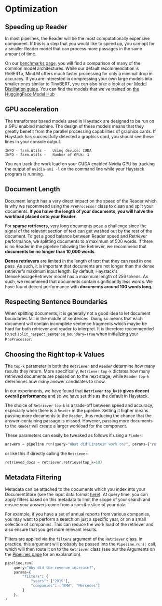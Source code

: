# Optimization

## Speeding up Reader

In most pipelines, the Reader will be the most computationally expensive component.
If this is a step that you would like to speed up, you can opt for a smaller Reader model
that can process more passages in the same amount of time.

On our [benchmarks page](https://haystack.deepset.ai/bm/benchmarks), you will find a comparison of
many of the common model architectures. While our default recommendation is RoBERTa,
MiniLM offers much faster processing for only a minimal drop in accuracy.
If you are interested in compressing your own large models into smaller ones similar to TinyBERT, you can also
take a look at our [Model Distillation guide](/model-distillation).
You can find the models that we've trained on [the HuggingFace Model Hub](https://huggingface.co/deepset)

<div style={{ marginBottom: "3rem" }} />

## GPU acceleration

The transformer based models used in Haystack are designed to be run on a GPU enabled machine.
The design of these models means that they greatly benefit from the parallel processing capabilities of graphics cards.
If Haystack has successfully detected a graphics card, you should see these lines in your console output.

```
INFO - farm.utils -   Using device: CUDA
INFO - farm.utils -   Number of GPUs: 1
```

You can track the work load on your CUDA enabled Nvidia GPU by tracking the output of `nvidia-smi -l` on the command line
while your Haystack program is running.

<div style={{ marginBottom: "3rem" }} />

## Document Length

Document length has a very direct impact on the speed of the Reader
which is why we recommend using the `PreProcessor` class to clean and split your documents.
**If you halve the length of your documents, you will halve the workload placed onto your Reader.**

For **sparse retrievers**, very long documents pose a challenge since the signal of the relevant section of text
can get washed out by the rest of the document.
To get a good balance between Reader speed and Retriever performance, we splitting documents to a maximum of 500 words.
If there is no Reader in the pipeline following the Retriever, we recommend that **documents be no longer than 10,000 words**.

**Dense retrievers** are limited in the length of text that they can read in one pass.
As such, it is important that documents are not longer than the dense retriever's maximum input length.
By default, Haystack's DensePassageRetriever model has a maximum length of 256 tokens.
As such, we recommend that documents contain significantly less words.
We have found decent performance with **documents around 100 words long**.

## Respecting Sentence Boundaries

When splitting documents, it is generally not a good idea to let document boundaries fall in the middle of sentences.
Doing so means that each document will contain incomplete sentence fragments
which maybe be hard for both retriever and reader to interpret.
It is therefore recommended to set `split_respect_sentence_boundary=True` when initializing your `PreProcessor`.

<div style={{ marginBottom: "3rem" }} />

## Choosing the Right top-k Values

The `top-k` parameter in both the `Retriever` and `Reader` determine how many results they return.
More specifically, `Retriever` `top-k` dictates how many retrieved documents are passed on to the next stage,
while `Reader` `top-k` determines how many answer candidates to show.

In our experiments, we have found that **`Retriever` `top_k=10`
gives decent overall performance** and so we have set this as the default in Haystack.

The choice of `Retriever` `top-k` is a trade-off between speed and accuracy,
especially when there is a `Reader` in the pipeline.
Setting it higher means passing more documents to the `Reader`,
thus reducing the chance that the answer-containing passage is missed.
However, passing more documents to the `Reader` will create a larger workload for the component.

These parameters can easily be tweaked as follows if using a `Finder`:

```python
answers = pipeline.run(query="What did Einstein work on?", params={"retriever": {"top_k": 10}, "reader": {"top_k": 5}})
```

or like this if directly calling the `Retriever`:

```python
retrieved_docs = retriever.retrieve(top_k=10)
```

<div style={{ marginBottom: "3rem" }} />

## Metadata Filtering

Metadata can be attached to the documents which you index into your DocumentStore (see the input data format [here](/v1.1.0/components/retriever)).
At query time, you can apply filters based on this metadata to limit the scope of your search and ensure your answers
come from a specific slice of your data.

For example, if you have a set of annual reports from various companies,
you may want to perform a search on just a specific year, or on a small selection of companies.
This can reduce the work load of the retriever and also ensure that you get more relevant results.

Filters are applied via the `filters` argument of the `Retriever` class. In practice, this argument will probably
be passed into the `Pipeline.run()` call, which will then route it on to the `Retriever` class
(see our the Arguments on the [Pipelines page](/v1.1.0/components/pipelines) for an explanation).

```python
pipeline.run(
    query="Why did the revenue increase?",
    params={
        "filters": {
            "years": ["2019"],
            "companies": ["BMW", "Mercedes"]
        }
    },
)
```
